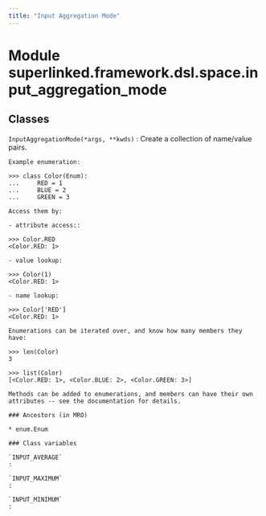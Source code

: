 ```yaml
---
title: "Input Aggregation Mode"
---
```


Module superlinked.framework.dsl.space.input_aggregation_mode
=============================================================

Classes
-------

`InputAggregationMode(*args, **kwds)`
:   Create a collection of name/value pairs.
    
    Example enumeration:
    
    >>> class Color(Enum):
    ...     RED = 1
    ...     BLUE = 2
    ...     GREEN = 3
    
    Access them by:
    
    - attribute access::
    
    >>> Color.RED
    <Color.RED: 1>
    
    - value lookup:
    
    >>> Color(1)
    <Color.RED: 1>
    
    - name lookup:
    
    >>> Color['RED']
    <Color.RED: 1>
    
    Enumerations can be iterated over, and know how many members they have:
    
    >>> len(Color)
    3
    
    >>> list(Color)
    [<Color.RED: 1>, <Color.BLUE: 2>, <Color.GREEN: 3>]
    
    Methods can be added to enumerations, and members can have their own
    attributes -- see the documentation for details.

    ### Ancestors (in MRO)

    * enum.Enum

    ### Class variables

    `INPUT_AVERAGE`
    :

    `INPUT_MAXIMUM`
    :

    `INPUT_MINIMUM`
    :
